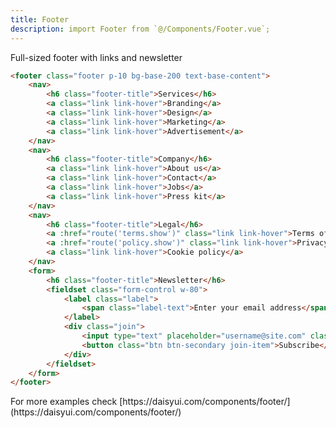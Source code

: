 ```yaml
---
title: Footer
description: import Footer from `@/Components/Footer.vue`;
---
```


Full-sized footer with links and newsletter

```html resources/js/Components/Footer.vue
<footer class="footer p-10 bg-base-200 text-base-content">
    <nav>
        <h6 class="footer-title">Services</h6>
        <a class="link link-hover">Branding</a>
        <a class="link link-hover">Design</a>
        <a class="link link-hover">Marketing</a>
        <a class="link link-hover">Advertisement</a>
    </nav>
    <nav>
        <h6 class="footer-title">Company</h6>
        <a class="link link-hover">About us</a>
        <a class="link link-hover">Contact</a>
        <a class="link link-hover">Jobs</a>
        <a class="link link-hover">Press kit</a>
    </nav>
    <nav>
        <h6 class="footer-title">Legal</h6>
        <a :href="route('terms.show')" class="link link-hover">Terms of use</a>
        <a :href="route('policy.show')" class="link link-hover">Privacy policy</a>
        <a class="link link-hover">Cookie policy</a>
    </nav>
    <form>
        <h6 class="footer-title">Newsletter</h6>
        <fieldset class="form-control w-80">
            <label class="label">
                <span class="label-text">Enter your email address</span>
            </label>
            <div class="join">
                <input type="text" placeholder="username@site.com" class="input input-bordered join-item" />
                <button class="btn btn-secondary join-item">Subscribe</button>
            </div>
        </fieldset>
    </form>
</footer>
```

<Tip>
For more examples check [https://daisyui.com/components/footer/](https://daisyui.com/components/footer/)
</Tip>
